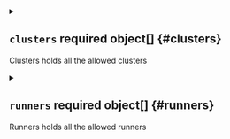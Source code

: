 

<Metadata />



<details className="config-field" data-expandable="true">
<summary>

## `clusters` <span className="config-field-required" data-required="true">required</span> <span className="config-field-type">object[]</span> <span className="config-field-default"></span> <span className="config-field-enum"></span> {#clusters}

Clusters holds all the allowed clusters

</summary>

<PartialClustersreference />


</details>



<details className="config-field" data-expandable="true">
<summary>

## `runners` <span className="config-field-required" data-required="true">required</span> <span className="config-field-type">object[]</span> <span className="config-field-default"></span> <span className="config-field-enum"></span> {#runners}

Runners holds all the allowed runners

</summary>

<PartialRunnersreference />


</details>
